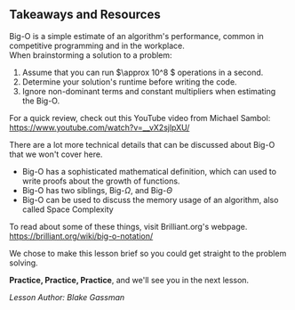 ## Takeaways and Resources

Big-O is a simple estimate of an algorithm's performance, common in competitive programming and in the workplace.\
When brainstorming a solution to a problem:
1. Assume that you can run $\approx 10^8 $ operations in a second.
2. Determine your solution's runtime before writing the code.
3. Ignore non-dominant terms and constant multipliers when estimating the Big-O.

For a quick review, check out this YouTube video from Michael Sambol:
https://www.youtube.com/watch?v=__vX2sjlpXU/

There are a lot more technical details that can be discussed about Big-O that we won't cover here.
- Big-O has a sophisticated mathematical definition, which can used to write proofs about the growth of functions.
- Big-O has two siblings, Big-$\Omega$, and Big-$\Theta$
- Big-O can be used to discuss the memory usage of an algorithm, also called Space Complexity

To read about some of these things, visit Brilliant.org's webpage.
https://brilliant.org/wiki/big-o-notation/

We chose to make this lesson brief so you could get straight to the problem solving.

__Practice, Practice, Practice__, and we'll see you in the next lesson.

*Lesson Author: Blake Gassman*



